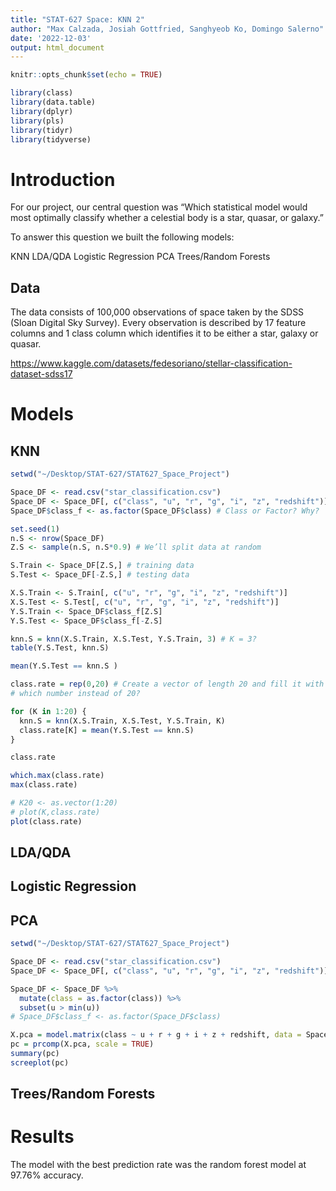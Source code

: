 ---
title: "STAT-627 Space: KNN 2"
author: "Max Calzada, Josiah Gottfried, Sanghyeob Ko, Domingo Salerno"
date: '2022-12-03'
output: html_document
---

```{r setup, include=FALSE}
knitr::opts_chunk$set(echo = TRUE)

library(class)
library(data.table)
library(dplyr)
library(pls)
library(tidyr)
library(tidyverse)
```

# Introduction

For our project, our central question was "Which statistical model would most optimally classify whether a celestial body is a star, quasar, or galaxy."

To answer this question we built the following models:

KNN
LDA/QDA
Logistic Regression
PCA
Trees/Random Forests

## Data

The data consists of 100,000 observations of space taken by the SDSS (Sloan Digital Sky Survey). Every observation is 
described by 17 feature columns and 1 class column which identifies it to be either a star, galaxy or quasar.

<https://www.kaggle.com/datasets/fedesoriano/stellar-classification-dataset-sdss17>

# Models

## KNN

```{r}
setwd("~/Desktop/STAT-627/STAT627_Space_Project")

Space_DF <- read.csv("star_classification.csv")
Space_DF <- Space_DF[, c("class", "u", "r", "g", "i", "z", "redshift")]
Space_DF$class_f <- as.factor(Space_DF$class) # Class or Factor? Why?
```

```{r}
set.seed(1)
n.S <- nrow(Space_DF) 
Z.S <- sample(n.S, n.S*0.9) # We’ll split data at random 
```

```{r}
S.Train <- Space_DF[Z.S,] # training data
S.Test <- Space_DF[-Z.S,] # testing data

X.S.Train <- S.Train[, c("u", "r", "g", "i", "z", "redshift")]
X.S.Test <- S.Test[, c("u", "r", "g", "i", "z", "redshift")]
Y.S.Train <- Space_DF$class_f[Z.S]
Y.S.Test <- Space_DF$class_f[-Z.S]
```

```{r}
knn.S = knn(X.S.Train, X.S.Test, Y.S.Train, 3) # K = 3?
table(Y.S.Test, knn.S)
```

```{r}
mean(Y.S.Test == knn.S )
```

```{r}
class.rate = rep(0,20) # Create a vector of length 20 and fill it with classification rates,
# which number instead of 20?
```

```{r}
for (K in 1:20) {
  knn.S = knn(X.S.Train, X.S.Test, Y.S.Train, K)
  class.rate[K] = mean(Y.S.Test == knn.S)
}

class.rate
```

```{r}
which.max(class.rate)
max(class.rate)
```

```{r}
# K20 <- as.vector(1:20)
# plot(K,class.rate)
plot(class.rate)
```

## LDA/QDA

## Logistic Regression

## PCA

```{r}
setwd("~/Desktop/STAT-627/STAT627_Space_Project")

Space_DF <- read.csv("star_classification.csv")
Space_DF <- Space_DF[, c("class", "u", "r", "g", "i", "z", "redshift")]

Space_DF <- Space_DF %>%
  mutate(class = as.factor(class)) %>%
  subset(u > min(u))
# Space_DF$class_f <- as.factor(Space_DF$class)
```

```{r}
X.pca = model.matrix(class ~ u + r + g + i + z + redshift, data = Space_DF)[,-1]
pc = prcomp(X.pca, scale = TRUE)
summary(pc)
screeplot(pc)
```

## Trees/Random Forests

# Results

The model with the best prediction rate was the random forest model at 97.76% accuracy.
